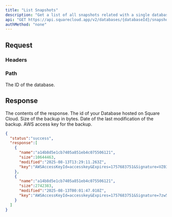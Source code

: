 ```yaml
---
title: "List Snapshots"
description: "Get a list of all snapshots related with a single database"
api: "GET https://api.squarecloud.app/v2/databases/{databaseId}/snapshots"
authMethod: "none"
---
```



## Request

### Headers

<Authorization />

### Path

<ParamField path="databaseId" type="string" placeholder="Database ID" required>
  The ID of the database.
</ParamField>

## Response

<Status />
<ResponseField name="response" type="array">

The contents of the response.
<Expandable title="Toggle object">
<ResponseField name="name" type="string">
  The id of your Database hosted on Square Cloud.
</ResponseField>
<ResponseField name="size" type="number">
  Size of the backup in bytes.
</ResponseField>
<ResponseField name="modified" type="string">
  Date of the last modification of the backup.
</ResponseField>
<ResponseField name="key" type="string">
  AWS access key for the backup.
</ResponseField>
</Expandable>
</ResponseField>
<ResponseExample>
```json
{
  "status":"success",
  "response":[
    {
      "name":"a14b8d5e1cb7405a851eb4c075506121",
      "size":10644463,
      "modified":"2025-08-13T13:29:11.263Z",
      "key":"AWSAccessKeyId=accesskey&Expires=1757683751&Signature=VZ03MSxcNw3%2FtPezXv0IhTs0jq4%3D&versionId=45ec0b49-9af6-445e-a55c-abd7ec5278b2"
    },
    {
      "name":"a14b8d5e1cb7405a851eb4c075506121",
      "size":2742383,
      "modified":"2025-08-13T00:01:47.010Z",
      "key":"AWSAccessKeyId=accesskey&Expires=1757683751&Signature=7zw5apjyaOd1xPZl3gRgp8Y4yEs%3D&versionId=f65e1378-8717-45c5-8aec-bb233eedb5ce"
    }
  ]
}
```
</ResponseExample>